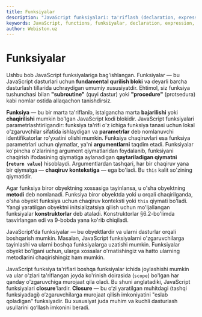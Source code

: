 ```yaml
---
title: Funksiyalar
description: "JavaScript funksiyalari: ta'riflash (declaration, expression, arrow), chaqirish, parametr/argumentlar, closure, funksional dasturlash va funksiya xossalari/metodlari."
keywords: JavaScript, functions, funksiyalar, declaration, expression, arrow functions, invocation, parameters, arguments, closure, functional programming, call, apply, bind, prototype
author: Webiston.uz
---
```


# Funksiyalar

Ushbu bob JavaScript funksiyalariga bag'ishlangan. Funksiyalar — bu JavaScript dasturlari uchun **fundamental qurilish bloki** va deyarli barcha dasturlash tillarida uchraydigan umumiy xususiyatdir. Ehtimol, siz funksiya tushunchasi bilan **"subroutine"** (quyi dastur) yoki **"procedure"** (protsedura) kabi nomlar ostida allaqachon tanishdirsiz.

**Funksiya** — bu bir marta ta'riflanib, istalgancha marta **bajarilishi** yoki **chaqirilishi** mumkin bo'lgan JavaScript kodi blokidir. JavaScript funksiyalari parametrlashtirilgandir: funksiya ta'rifi o'z ichiga funksiya tanasi uchun lokal o'zgaruvchilar sifatida ishlaydigan va **parametrlar** deb nomlanuvchi identifikatorlar ro'yxatini olishi mumkin. Funksiya chaqiruvlari esa funksiya parametrlari uchun qiymatlar, ya'ni **argumentlarni** taqdim etadi. Funksiyalar ko'pincha o'zlarining argument qiymatlaridan foydalanib, funksiyani chaqirish ifodasining qiymatiga aylanadigan **qaytariladigan qiymatni (`return value`)** hisoblaydi. Argumentlardan tashqari, har bir chaqiruv yana bir qiymatga — **chaqiruv kontekstiga** — ega bo'ladi. Bu `this` kalit so'zining qiymatidir.

Agar funksiya biror obyektning xossasiga tayinlansa, u o'sha obyektning **metodi** deb nomlanadi. Funksiya biror obyektda yoki u orqali chaqirilganda, o'sha obyekt funksiya uchun chaqiruv konteksti yoki `this` qiymati bo'ladi. Yangi yaratilgan obyektni initsializatsiya qilish uchun mo'ljallangan funksiyalar **konstruktorlar** deb ataladi. Konstruktorlar §6.2-bo'limda tasvirlangan edi va 9-bobda yana ko'rib chiqiladi.

JavaScript'da funksiyalar — bu obyektlardir va ularni dasturlar orqali boshqarish mumkin. Masalan, JavaScript funksiyalarni o'zgaruvchilarga tayinlashi va ularni boshqa funksiyalarga uzatishi mumkin. Funksiyalar obyekt bo'lgani uchun, ularga xossalar o'rnatishingiz va hatto ularning metodlarini chaqirishingiz ham mumkin.

JavaScript funksiya ta'riflari boshqa funksiyalar ichida joylashishi mumkin va ular o'zlari ta'riflangan joyda ko'rinish doirasida (`scope`) bo'lgan har qanday o'zgaruvchiga murojaat qila oladi. Bu shuni anglatadiki, JavaScript funksiyalari **closure**'lardir. **Closure** — bu o‘zi yaratilgan muhitdagi (tashqi funksiyadagi) o‘zgaruvchilarga murojaat qilish imkoniyatini "eslab qoladigan" funksiyadir. Bu xususiyat juda muhim va kuchli dasturlash usullarini qo‘llash imkonini beradi.
